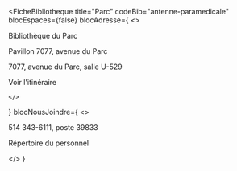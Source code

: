 
<FicheBibliotheque
  title="Parc"
  codeBib="antenne-paramedicale"
  blocEspaces={false}
  blocAdresse={
    <>
      <p>Bibliothèque du Parc</p>
      <p>Pavillon 7077, avenue du Parc</p>
      <p>7077, avenue du Parc, salle U-529</p>
      <p><Link to="https://www.google.com/maps/place/7077+Park+Ave,+Montreal,+QC+H3N+1X7,+Canada/@45.529968,-73.620079,15z/data=!4m6!3m5!1s0x4cc9190c5700fc5d:0x866f7fddd5daea6b!8m2!3d45.5299681!4d-73.6200789!16s%2Fg%2F11csh49b37?hl=en&entry=ttu&g_ep=EgoyMDI1MDQxNC4xIKXMDSoASAFQAw%3D%3D" Icon={ArrowSquareOut}>Voir l'itinéraire</Link></p>
      
    </>
  }
  blocNousJoindre={
    <>
      <p>514 343-6111, poste 39833</p>
      <p><Link to="../a-propos/notre-equipe" Icon>Répertoire du personnel</Link></p>
    </>
  }
>

</FicheBibliotheque>